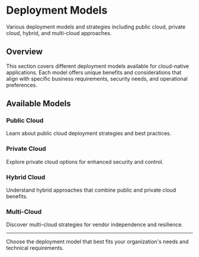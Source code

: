 # Deployment Models

Various deployment models and strategies including public cloud, private cloud, hybrid, and multi-cloud approaches.

## Overview

This section covers different deployment models available for cloud-native applications. Each model offers unique benefits and considerations that align with specific business requirements, security needs, and operational preferences.

## Available Models

### Public Cloud
Learn about public cloud deployment strategies and best practices.

### Private Cloud
Explore private cloud options for enhanced security and control.

### Hybrid Cloud
Understand hybrid approaches that combine public and private cloud benefits.

### Multi-Cloud
Discover multi-cloud strategies for vendor independence and resilience.

---

Choose the deployment model that best fits your organization's needs and technical requirements.
